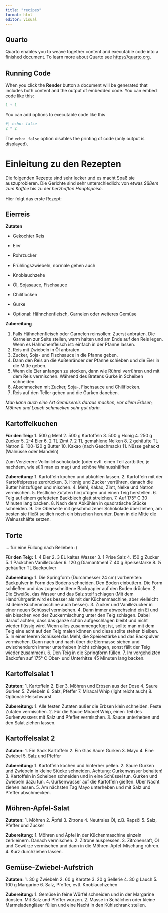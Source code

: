 ```yaml
---
title: "recipes"
format: html
editor: visual
---
```


## Quarto

Quarto enables you to weave together content and executable code into a finished document. To learn more about Quarto see <https://quarto.org>.

## Running Code

When you click the **Render** button a document will be generated that includes both content and the output of embedded code. You can embed code like this:

```r
1 + 1
```

You can add options to executable code like this

```r
#| echo: false
2 * 2
```

The `echo: false` option disables the printing of code (only output is displayed).

# Einleitung zu den Rezepten

Die folgenden Rezepte sind sehr lecker und es macht Spaß sie auszuprobieren. Die Gerichte sind sehr unterschiedlich: von etwas *Süßem zum Kaffee* bis zu der *herzhaften Hauptspeise*.

Hier folgt das erste Rezept:

## Eierreis

**Zutaten**

-   Gekochter Reis

-   Eier

-   Rohrzucker

-   Frühlingszwiebeln, normale gehen auch

-   Knoblauchzehe

-   Öl, Sojasauce, Fischsauce

-   Chiliflocken

-   Gurke

-   Optional: Hähnchenfleisch, Garnelen oder weiteres Gemüse

**Zubereitung**

1.  Falls Hähnchenfleisch oder Garnelen reinsollen: Zuerst anbraten. Die Garnelen zur Seite stellen, warm halten und am Ende auf den Reis legen. Wenn es Hähnchenfleisch ist: einfach in der Pfanne lassen.
2.  Reis mit Zwiebeln in Öl anbraten.
3.  Zucker, Soja- und Fischsauce in die Pfanne geben.
4.  Dann den Reis an die Außenränder der Pfanne schieben und die Eier in die Mitte geben.
5.  Wenn die Eier anfangen zu stocken, dann wie Rührei verrühren und mit dem Reis vermischen. Während des Bratens Gurke in Scheiben schneiden.
6.  Abschmecken mit Zucker, Soja-, Fischsauce und Chiliflocken.
7.  Reis auf den Teller geben und die Gurken daneben.

*Man kann auch eine Art Gemüsereis daraus machen, vor allem Erbsen, Möhren und Lauch schmecken sehr gut darin.*

## Kartoffelkuchen

**Für den Teig:** 
1. 500 g Mehl 
2. 500 g Kartoffeln 
3. 500 g Honig 
4. 250 g Zucker 
5. 2-4 Eier 
6. 2 TL Zimt 
7. 2 TL gemahlene Nelken 
8. 2 gehäufte TL Natron 
9. 100-120 g Butter 
10. Kakao (nach Geschmack) 
11. Nüsse gehackt (Walnüsse oder Mandeln)

Zum Verzieren: Vollmilchschokolade (oder evtl. einen Teil zartbitter, je nachdem, wie süß man es mag) und schöne Walnusshälften

**Zubereitung:** 
1. Kartoffeln kochen und abkühlen lassen. 
2. Kartoffeln mit der Kartoffelpresse zerdrücken. 
3. Honig und Zucker verrühren, danach die Butter hinzufügen und mischen. 
4. Mehl, Kakao, Zimt, Nelke und Natron vermischen. 
5. Restliche Zutaten hinzufügen und einen Teig herstellen. 
6. Teig auf einem gefetteten Backblech glatt streichen. 
7. Auf 175° C 30 Minuten lang backen. 
8. Nach dem Abkühlen in quadratische Stücke schneiden. 
9. Die Oberseite mit geschmolzener Schokolade überziehen, am besten sie fließt seitlich noch ein bisschen herunter. Dann in die Mitte die Walnusshälfte setzen.

## Torte

… für eine Füllung nach Belieben :)

**Für den Teig:** 
1. 4 Eier 
2. 3 EL kaltes Wasser 
3. 1 Prise Salz 
4. 150 g Zucker 
5. 1 Päckchen Vanillezucker 
6. 120 g Diamantmehl 
7. 40 g Speisestärke 
8. ½ gehäufter TL Backpulver

**Zubereitung:** 
1. Die Springform (Durchmesser 24 cm) vorbereiten: Backpulver in Form des Bodens schneiden. Den Boden einbuttern. Die Form schließen und das zugeschnittene Backpapier auf den Boden drücken. 
2. Die Eiweiße, das Wasser und das Salz steif schlagen (Mit dem Handrührgerät wird es besser als mit der Küchenmaschine, aber vielleicht ist deine Küchenmaschine auch besser). 
3. Zucker und Vanillezucker in einer neuen Schüssel vermischen. 
4. Dann immer abwechselnd ein Ei und ein bisschen von der Zuckermischung unter den Teig schlagen. Dabei darauf achten, dass das ganze schön aufgeschlagen bleibt und nicht wieder flüssig wird. Wenn alles zusammengefügt ist, sollte man mit dem Teig eine acht auf den Teig malen können und diese sollte stehen bleiben. 
5. In einer leeren Schüssel das Mehl, die Speisestärke und das Backpulver vermischen. Dann nach und nach über die Eiermasse sieben und zwischendurch immer unterheben (nicht schlagen, sonst fällt der Teig wieder zusammen). 
6. Den Teig in die Springform füllen. 
7. Im vorgeheizten Backofen auf 175° C Ober- und Unterhitze 45 Minuten lang backen.

## Kartoffelsalat 1

**Zutaten:** 
1. Kartoffeln 
2. Eier 
3. Möhren und Erbsen aus der Dose 
4. Saure Gurken 
5. Zwiebeln 
6. Salz, Pfeffer 
7. Miracal Whip (light reicht auch) 
8. Optional: Fleischwurst

**Zubereitung:** 
1. Alle festen Zutaten außer die Erbsen klein schneiden. Feste Zutaten vermischen. 
2. Für die Sauce Miracel Whip, einen Teil des Gurkenwassers mit Salz und Pfeffer vermischen. 
3. Sauce unterheben und den Salat ziehen lassen.

## Kartoffelsalat 2

**Zutaten:** 
1. Ein Sack Kartoffeln 
2. Ein Glas Saure Gurken 
3. Mayo 
4. Eine Zwiebel 
5. Salz und Pfeffer

**Zubereitung:** 
1. Kartoffeln kochen und hinterher pellen. 
2. Saure Gurken und Zwiebeln in kleine Stücke schneiden. Achtung: Gurkenwasser behalten! 
3. Kartoffeln in Scheiben schneiden und in eine Schüssel tun. Gurken und Zwiebeln dazu tun. 
4. Gurkenwasser auf die Kartoffeln gießen. Über Nacht ziehen lassen. 
5. Am nächsten Tag Mayo unterheben und mit Salz und Pfeffer abschmecken.

## Möhren-Apfel-Salat

**Zutaten:** 
1. Möhren 
2. Äpfel 
3. Zitrone 
4. Neutrales Öl, z.B. Rapsöl 
5. Salz, Pfeffer und Zucker

**Zubereitung:** 
1. Möhren und Äpfel in der Küchenmaschine einzeln zerkleinern. Danach vermischen. 
2. Zitrone auspressen. 
3. Zitronensaft, Öl und Gewürze vermischen und dann in die Möhren-Apfel-Mischung rühren. 
4. Kurz durchziehen lassen.

## Gemüse-Zwiebel-Aufstrich

**Zutaten:** 
1. 30 g Zwiebeln 
2. 60 g Karotte 
3. 20 g Sellerie 
4. 30 g Lauch 
5. 100 g Margarine 
6. Salz, Pfeffer, evtl. Knoblauchzehen

**Zubereitung:**
1. Gemüse in feine Würfel schneiden und in der Margarine dünsten. Mit Salz und Pfeffer würzen. 
2. Masse in Schälchen oder kleine Marmeladengläser füllen und eine Nacht in den Kühlschrank stellen.
